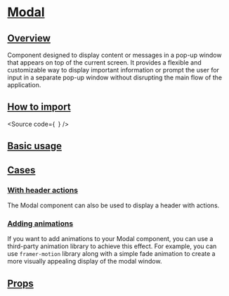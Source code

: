 

<Meta of={Stories} />

# [Modal](#modal)

## [Overview](#overview)

Component designed to display content or messages in a pop-up window that appears on top of the current screen.
It provides a flexible and customizable way to display important information or prompt the user for
input in a separate pop-up window without disrupting the main flow of the application.

## [How to import](#how-to-import)

<Source
  code={`
`}
/>

## [Basic usage](#basic-usage)

<Canvas of={Stories.Base} />

## [Cases](#cases)

### [With header actions](#with-header-actions)

The Modal component can also be used to display a header with actions.

### [Adding animations](#about-animating)

If you want to add animations to your Modal component,
you can use a third-party animation library to achieve this effect.
For example, you can use `framer-motion` library along with a simple fade animation to create a more visually appealing display of the modal window.

<Canvas of={CaseStories.Animated} />

<Canvas of={CaseStories.WithHeaderActions} />

## [Props](#props)

<ArgTypes of={Stories} />
